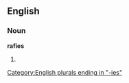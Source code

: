 ==English==

===Noun===
'''rafies'''

# {{plural of|[[rafie]]}}

[[Category:English plurals ending in "-ies"]]